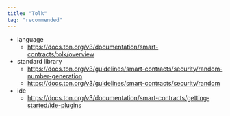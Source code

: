 ```yaml
---
title: "Tolk"
tag: "recommended"
---
```


- language
    - https://docs.ton.org/v3/documentation/smart-contracts/tolk/overview
- standard library
    - https://docs.ton.org/v3/guidelines/smart-contracts/security/random-number-generation
    - https://docs.ton.org/v3/guidelines/smart-contracts/security/random
- ide
    - https://docs.ton.org/v3/documentation/smart-contracts/getting-started/ide-plugins

